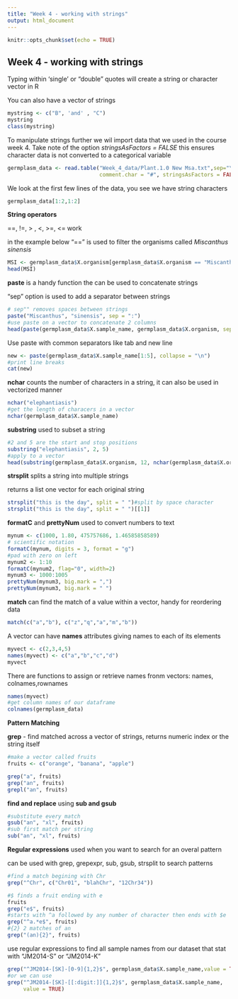 ```yaml
---
title: "Week 4 - working with strings"
output: html_document
---
```


```r
knitr::opts_chunk$set(echo = TRUE)
```

## Week 4 - working with strings

Typing within 'single' or "double" quotes will create a string or character vector in R

You can also have a vector of strings
```r
mystring <- c("B", 'and' , "C")
mystring
class(mystring)
```

To manipulate strings further we wil import data that we used in the course week 4.
Take note of the option *stringsAsFactors = FALSE* this ensures character data is not converted to a categorical variable

```r
germplasm_data <- read.table("Week_4_data/Plant.1.0 New Msa.txt",sep="\t", header = TRUE,
                             comment.char = "#", stringsAsFactors = FALSE)
```

We look at the first few lines of the data, you see we have string characters

```r
germplasm_data[1:2,1:2]

```

**String operators**

==, !=, > , <, >=, <= work

in the example below "==" is used to filter the organisms called *Miscanthus sinensis*

```r
MSI <- germplasm_data$X.organism[germplasm_data$X.organism == "Miscanthus sinensis"]
head(MSI)

```

**paste** is a handy function the can be used to concatenate strings

"sep" option is used to add a separator between strings

```r
# sep"" removes spaces between strings
paste("Miscanthus", "sinensis", sep = ":")
#use paste on a vector to concatenate 2 columns
head(paste(germplasm_data$X.sample_name, germplasm_data$X.organism, sep = "_"))

```


Use paste with common separators like tab and new line
```r
new <- paste(germplasm_data$X.sample_name[1:5], collapse = "\n")
#print line breaks
cat(new)

```

**nchar** counts the number of characters in a string, it can also be used in  vectorized manner

```r
nchar("elephantiasis")
#get the length of characers in a vector
nchar(germplasm_data$X.sample_name)
```

**substring** used to subset a string

```r
#2 and 5 are the start and stop positions
substring("elephantiasis", 2, 5)
#apply to a vector
head(substring(germplasm_data$X.organism, 12, nchar(germplasm_data$X.organism)))

```
**strsplit** splits a string into multiple strings

returns a list one vector for each original string
```r
strsplit("this is the day", split = " ")#split by space character
strsplit("this is the day", split = " ")[[1]]

```

**formatC** and **prettyNum** used to convert numbers to text
```r
mynum <- c(1000, 1.80, 475757686, 1.46585858589)
# scientific notation
formatC(mynum, digits = 3, format = "g")
#pad with zero on left
mynum2 <- 1:10
formatC(mynum2, flag="0", width=2)
mynum3 <- 1000:1005
prettyNum(mynum3, big.mark = ",")
prettyNum(mynum3, big.mark = " ") 

```

**match** can find the match of a value within a vector, handy for reordering data
```r
match(c("a","b"), c("z","q","a","m","b"))

```

A vector can have **names** attributes giving names to each of its elements


```r
myvect <- c(2,3,4,5)
names(myvect) <- c("a","b","c","d")
myvect
```


There are functions to assign or retrieve names fronm vectors: names, colnames,rownames

```r
names(myvect)
#get column names of our dataframe
colnames(germplasm_data)
```

**Pattern Matching**

**grep** - find matched across a vector of strings, returns numeric index or the string itself
```r
#make a vector called fruits
fruits <- c("orange", "banana", "apple")

grep("a", fruits)
grep("an", fruits)
grepl("an", fruits)
```

**find and replace** using **sub and gsub**
```r
#substitute every match
gsub("an", "xl", fruits)
#sub first match per string
sub("an", "xl", fruits)
```

**Regular expressions**  used when you want to search for an overal pattern

can be used with grep, grepexpr, sub, gsub, strsplit to search patterns

```r
#find a match begining with Chr
grep("^Chr", c("Chr01", "blahChr", "12Chr34")) 

#$ finds a fruit ending with e
fruits
grep("e$", fruits) 
#starts with ^a followed by any number of character then ends with $e
grep("^a.*e$", fruits)
#{2} 2 matches of an
grep("(an){2}", fruits)
```

use regular expressions to find all sample names from our dataset that stat with "JM2014-S" or "JM2014-K"

```r
grep("^JM2014-[SK]-[0-9]{1,2}$", germplasm_data$X.sample_name,value = TRUE)
#or we can use
grep("^JM2014-[SK]-[[:digit:]]{1,2}$", germplasm_data$X.sample_name,
     value = TRUE)
```





